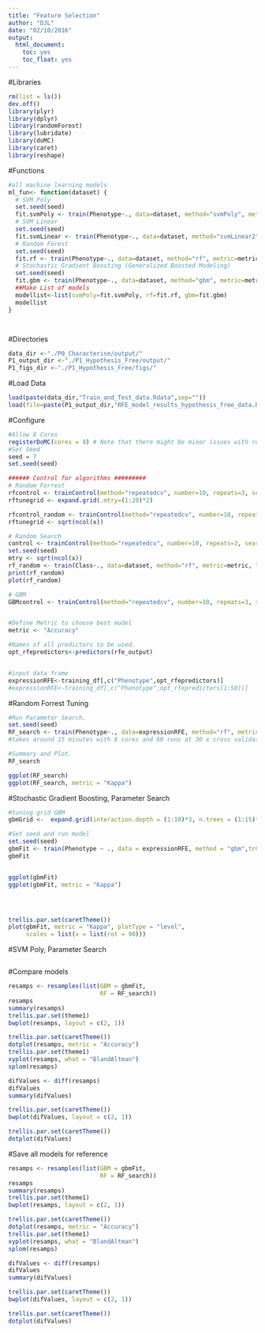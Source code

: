 ```yaml
---
title: "Feature Selection"
author: "DJL"
date: "02/10/2016"
output:
  html_document:
    toc: yes
    toc_float: yes
---
```


#Libraries
```r
rm(list = ls())
dev.off()
library(plyr)
library(dplyr)
library(randomForest)
library(lubridate)
library(doMC)
library(caret)
library(reshape)


```

#Functions
```r

#all machine learning models
ml_fun<- function(dataset) {
  # SVM Poly
  set.seed(seed)
  fit.svmPoly <- train(Phenotype~., data=dataset, method="svmPoly", metric=metric, preProc=c("center", "scale"), trControl=control, fit=FALSE)
  # SVM Linear
  set.seed(seed)
  fit.svmLinear <- train(Phenotype~., data=dataset, method="svmLinear2", metric=metric, preProc=c("center", "scale"), trControl=control, fit=FALSE)
  # Random Forest
  set.seed(seed)
  fit.rf <- train(Phenotype~., data=dataset, method="rf", metric=metric, trControl=control)
  # Stochastic Gradient Boosting (Generalized Boosted Modeling)
  set.seed(seed)
  fit.gbm <- train(Phenotype~., data=dataset, method="gbm", metric=metric, trControl=control, verbose=FALSE)
  ##Make List of models
  modellist<-list(svmPoly=fit.svmPoly, rf=fit.rf, gbm=fit.gbm)
  modellist
}




```



#Directories
```r
data_dir <-"./P0_Characterise/output/"
P1_output_dir <-"./P1_Hypothesis_Free/output/"
P1_figs_dir <-"./P1_Hypothesis_Free/figs/"

```

#Load Data
```r

load(paste(data_dir,"Train_and_Test_data.Rdata",sep=""))
load(file=paste(P1_output_dir,"RFE_model_results_hypothesis_free_data.Rdata",sep=""))


```

#Configure
```r

#Allow 8 Cores
registerDoMC(cores = 8) # Note that there might be minor issues with reproducibility due to the cores that are used. 
#Set Seed
seed = 7
set.seed(seed)

###### Control for algorithms #########
# Random Forrest
rfcontrol <- trainControl(method="repeatedcv", number=10, repeats=3, search="grid", sampling="down", savePredictions="all")
rftunegrid <- expand.grid(.mtry=(1:20)*2)

rfcontrol_random <- trainControl(method="repeatedcv", number=10, repeats=3,search="random", sampling="down", savePredictions="all")
rftunegrid <- sqrt(ncol(x))

# Random Search
control <- trainControl(method="repeatedcv", number=10, repeats=3, search="random")
set.seed(seed)
mtry <- sqrt(ncol(x))
rf_random <- train(Class~., data=dataset, method="rf", metric=metric, tuneLength=15, trControl=control)
print(rf_random)
plot(rf_random)

# GBM
GBMcontrol <- trainControl(method="repeatedcv", number=10, repeats=3, sampling="down", savePredictions="all")


#Define Metric to choose best model
metric <- "Accuracy"

#Names of all predictors to be used. 
opt_rfepredictors<-predictors(rfe_output)


#input data frame
expressionRFE<-training_df[,c("Phenotype",opt_rfepredictors)]
#expressionRFE<-training_df[,c("Phenotype",opt_rfepredictors[1:50])]


```

#Random Forrest Tuning
```r



#Run Parameter Search.
set.seed(seed)
RF_search <- train(Phenotype~., data=expressionRFE, method="rf", metric=metric, tuneGrid=rftunegrid, trControl=rfcontrol) 
#takes around 15 minutes with 8 cores and 60 runs at 30 x cross validation. 

#Summary and Plot. 
RF_search

ggplot(RF_search)  
ggplot(RF_search, metric = "Kappa")  


```

#Stochastic Gradient Boosting, Parameter Search
```r

#tuning grid GBM
gbmGrid <-  expand.grid(interaction.depth = (1:10)*3, n.trees = (1:15)*100, shrinkage = 0.1, n.minobsinnode = 20)

#Set seed and run model
set.seed(seed)
gbmFit <- train(Phenotype ~ ., data = expressionRFE, method = "gbm",trControl = GBMcontrol, verbose = FALSE,tuneGrid = gbmGrid)
gbmFit


ggplot(gbmFit)  
ggplot(gbmFit, metric = "Kappa")  




trellis.par.set(caretTheme())
plot(gbmFit, metric = "Kappa", plotType = "level",
     scales = list(x = list(rot = 90)))

```


#SVM Poly, Parameter Search
```r


```


#Compare models
```r
resamps <- resamples(list(GBM = gbmFit,
                          RF = RF_search))
resamps
summary(resamps)
trellis.par.set(theme1)
bwplot(resamps, layout = c(2, 1))

trellis.par.set(caretTheme())
dotplot(resamps, metric = "Accuracy")
trellis.par.set(theme1)
xyplot(resamps, what = "BlandAltman")
splom(resamps)

difValues <- diff(resamps)
difValues
summary(difValues)

trellis.par.set(caretTheme())
bwplot(difValues, layout = c(2, 1))

trellis.par.set(caretTheme())
dotplot(difValues)

```

#Save all models for reference
```r
resamps <- resamples(list(GBM = gbmFit,
                          RF = RF_search))
resamps
summary(resamps)
trellis.par.set(theme1)
bwplot(resamps, layout = c(2, 1))

trellis.par.set(caretTheme())
dotplot(resamps, metric = "Accuracy")
trellis.par.set(theme1)
xyplot(resamps, what = "BlandAltman")
splom(resamps)

difValues <- diff(resamps)
difValues
summary(difValues)

trellis.par.set(caretTheme())
bwplot(difValues, layout = c(2, 1))

trellis.par.set(caretTheme())
dotplot(difValues)

```


